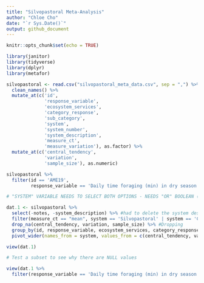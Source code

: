 ```yaml
---
title: "Silvopastoral Meta-Analysis"
author: "Chloe Cho"
date: "`r Sys.Date()`"
output: github_document
---
```


```r
knitr::opts_chunk$set(echo = TRUE)

library(janitor)
library(tidyverse)
library(dplyr)
library(metafor)

```


```r

silvopastoral <- read.csv("silvopastoral_meta_data.csv", sep = ",") %>%
  clean_names() %>%
  mutate_at(c('id', 
              'response_variable', 
              'ecosystem_services', 
              'category_response', 
              'sub_category', 
              'system', 
              'system_number', 
              'system_description', 
              'measure_ct', 
              'measure_variation'), as.factor) %>%
  mutate_at(c('central_tendency', 
              'variation', 
              'sample_size'), as.numeric)

silvopastoral %>%
  filter(id == 'AME19', 
         response_variable == 'Daily time foraging (min) in dry season') 

```

```r

# "SYSTEM" VARIABLE NEEDS TO SELECT BOTH OPTIONS - NEEDS "OR" BOOLEAN (OTHERWISE IT WILL GET RID OF "CONVENTIONAL")

dat.1 <- silvopastoral %>% 
  select(-notes, -system_description) %>% #had to delete the system description because it did not allow for a unique identifier between all of them
  filter(measure_ct == "mean", system == 'Silvopastoral' | system == 'Conventional', system_number == ('1')) %>% #filtering by system
  drop_na(central_tendency, variation, sample_size) %>% #Dropping 
  group_by(id, response_variable, ecosystem_services, category_response, system_number) %>% 
  pivot_wider(names_from = system, values_from = c(central_tendency, variation, sample_size), values_fn = list) 

view(dat.1)

# Test a subset to see why there are NULL values 

view(dat.1 %>%
  filter(response_variable == 'Daily time foraging (min) in dry season'))


```








